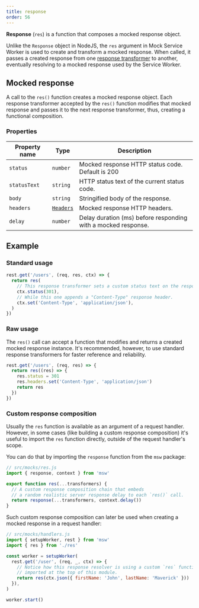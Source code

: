 ```yaml
---
title: response
order: 56
---
```


**Response** (`res`) is a function that composes a mocked response object.

Unlike the `Response` object in NodeJS, the `res` argument in Mock Service Worker is used to create and transform a mocked response. When called, it passes a created response from one [response transformer](/docs/basics/response-transformer) to another, eventually resolving to a mocked response used by the Service Worker.

## Mocked response

A call to the `res()` function creates a mocked response object. Each response transformer accepted by the `res()` function modifies that mocked response and passes it to the next response transformer, thus, creating a functional composition.

### Properties

| Property name | Type                                                                          | Description                                                   |
| ------------- | ----------------------------------------------------------------------------- | ------------------------------------------------------------- |
| `status`      | `number`                                                                      | Mocked response HTTP status code. Default is 200              |
| `statusText`  | `string`                                                                      | HTTP status text of the current status code.                  |
| `body`        | `string`                                                                      | Stringified body of the response.                             |
| `headers`     | [`Headers`](https://developer.mozilla.org/en-US/docs/Web/API/Headers/Headers) | Mocked response HTTP headers.                                 |
| `delay`       | `number`                                                                      | Delay duration (ms) before responding with a mocked response. |

## Example

### Standard usage

```js showLineNumbers
rest.get('/users', (req, res, ctx) => {
  return res(
    // This response transformer sets a custom status text on the response.
    ctx.status(301),
    // While this one appends a "Content-Type" response header.
    ctx.set('Content-Type', 'application/json'),
  )
})
```

### Raw usage

The `res()` call can accept a function that modifies and returns a created mocked response instance. It's recommended, however, to use standard response transformers for faster reference and reliability.

```js showLineNumbers
rest.get('/users', (req, res) => {
  return res((res) => {
    res.status = 301
    res.headers.set('Content-Type', 'application/json')
    return res
  })
})
```

### Custom response composition

Usually the `res` function is available as an argument of a request handler. However, in some cases (like building a custom response composition) it's useful to import the `res` function directly, outside of the request handler's scope.

You can do that by importing the `response` function from the `msw` package:

```js showLineNumbers focusedLines=2,7
// src/mocks/res.js
import { response, context } from 'msw'

export function res(...transformers) {
  // A custom response composition chain that embeds
  // a random realistic server response delay to each `res()` call.
  return response(...transformers, context.delay())
}
```

Such custom response composition can later be used when creating a mocked response in a request handler:

```js showLineNumbers focusedLines=3,9
// src/mocks/handlers.js
import { setupWorker, rest } from 'msw'
import { res } from './res'

const worker = setupWorker(
  rest.get('/user', (req, _, ctx) => {
    // Notice how this response resolver is using a custom `res` function
    // imported at the top of this module.
    return res(ctx.json({ firstName: 'John', lastName: 'Maverick' }))
  }),
)

worker.start()
```
